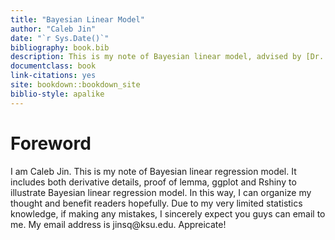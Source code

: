 ```yaml
---
title: "Bayesian Linear Model"
author: "Caleb Jin"
date: "`r Sys.Date()`"
bibliography: book.bib
description: This is my note of Bayesian linear model, advised by [Dr. Gyuhyeong Goh](https://sites.google.com/site/bayesiangoh/)
documentclass: book
link-citations: yes
site: bookdown::bookdown_site
biblio-style: apalike
---
```


# Foreword {-#Foreword}
I am Caleb Jin. This is my note of Bayesian linear regression model. It includes both derivative details, proof of lemma, ggplot and Rshiny to illustrate Bayesian linear regression model. In this way, I can organize my thought and benefit readers hopefully. Due to my very limited statistics knowledge, if making any mistakes, I sincerely expect you guys can email to me. My email address is jinsq@ksu.edu. Appreicate! 
